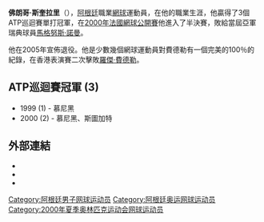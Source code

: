 {{Infobox 网球
|姓名=Franco Squillari
|照片=Franco Squillari RG 2005.jpg
|国籍={{ARG}}
|生年=1975年
|生日={{birth_date_and_age|1975|8|22|mf=y}}
|出生地={{ARG}}[[布宜諾斯艾利斯|布宜諾斯艾利斯]]
|居住地={{ARG}}布宜諾斯艾利斯
|身高=182
|体重=80
|持拍手=左
|反拍=
|转职业年=1994年
|球拍=
|球衣=
|球鞋=
|单打最高排名=11（2000年9月18日）
|双打最高排名=387（2001年7月23日）
|现单打排名=2005年退役
|现双打排名=2005年退役
|单打冠军头衔=3
|双打冠军头衔=4
|职业战绩=
|奖金=2,504,591[[美元|美元]] 
|澳网最好成绩=第三輪（2000）
|法网最好成绩=四強（[[2000年法國網球公開賽男子單打比賽|2000]]）
|温网最好成绩=第二輪（1998）
|美网最好成绩=第二輪（2000）
|大满贯个数=个（單打个）
|奥运会最好成绩=
}}

'''佛朗哥·斯奎拉里'''（{{bd|1975年|8月22日}}），[[阿根廷|阿根廷]]職業[[網球|網球]]運動員，在他的職業生涯，他贏得了3個ATP巡迴賽單打冠軍，在[[2000年法國網球公開賽|2000年法國網球公開賽]]他進入了半決賽，敗給當屆亞軍瑞典球員[[馬格努斯·諾曼|馬格努斯·諾曼]]。

他在2005年宣佈退役。他是少數幾個網球運動員對費德勒有一個完美的100％的紀錄，在香港表演賽二次擊敗[[羅傑·費德勒|羅傑·費德勒]]。

==ATP巡迴賽冠軍 (3)==
* 1999 (1) - 慕尼黑
* 2000 (2) - 慕尼黑、斯圖加特

==外部連結==
* {{ATP|id=S568}}
* {{ITF Profile|id=10006410}}
* {{DavisCupplayerlink|id=10006410}}

{{DEFAULTSORT:Squillari, Franco}}

[[Category:阿根廷男子网球运动员|Category:阿根廷男子网球运动员]]
[[Category:阿根廷奥运网球运动员|Category:阿根廷奥运网球运动员]]
[[Category:2000年夏季奥林匹克运动会网球运动员|Category:2000年夏季奥林匹克运动会网球运动员]]